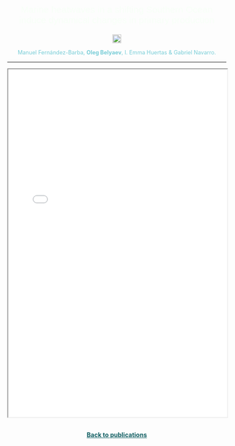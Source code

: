 <style>
  /* Contenedor de la imagen */
  .hero-container {
    width: 100%;
    text-align: center; /* Centra el contenido dentro del contenedor */
  }
  
  /* Imagen de fondo sin tintado */
  .hero-image {
    width: 100%;
    height: auto; /* Mantiene la proporción original de la imagen */
    object-fit: cover;
  }
  
  /* Estilo del título del artículo */
  .article-title {
    color: #f7fff7; /* Color del texto del título */
    font-size: 1.5em; /* Ajusta el tamaño del texto según sea necesario */
    font-family: Jost; /* Fuente sans-serif */
    margin-top: 20px; /* Espacio entre la imagen y el título */
    text-align: center; /* Centra el texto */
  }
</style>

<!-- Título del artículo como enlace al DOI -->
<div class="article-title">
  <a href="https://www.nature.com/articles/s43247-024-01553-x" style="color: #f7fff7; font-family: 'Jost', sans-serif;text-decoration: none;">
    Marine heatwaves in a shifting Southern Ocean induce dynamical changes in primary production
  </a>
</div>

<p style="text-align: center;">
  <img src="commsearth3.png" alt="CommsEarth Logo" style="height: 20px;">
</p>


<div style="text-align: center;">
  <span style="font-size: 0.9em; color: #78cdd7;">
  Manuel Fernández-Barba, <strong>Oleg Belyaev</strong>, I. Emma Huertas & Gabriel Navarro.

----
   
<iframe src="pdfs/3_Marine heatwaves in a shifting Southern Ocean induce dynamical changes in primary production.pdf" width="100%" height="800"></iframe>
   

```{=html}
<p style="text-align: center; margin: 30px;">
    <a href="/publications/index.qmd" style="color: #125F63; text-decoration: underline; font-size: 1em; font-weight: bold;">
        Back to publications
    </a>
</p>
```